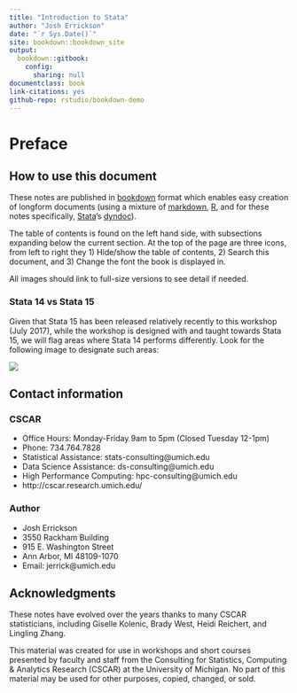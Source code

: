 ```yaml
---
title: "Introduction to Stata"
author: "Josh Errickson"
date: "`r Sys.Date()`"
site: bookdown::bookdown_site
output:
  bookdown::gitbook:
    config:
      sharing: null
documentclass: book
link-citations: yes
github-repo: rstudio/bookdown-demo
---
```


# Preface

## How to use this document

These notes are published in [bookdown](https://bookdown.org/) format
which enables easy creation of longform documents (using a mixture of
[markdown](https://daringfireball.net/projects/markdown/),
[R](https://www.r-project.org/), and for these notes specifically,
[Stata](http://www.stata.com/)'s
[dyndoc](http://www.stata.com/manuals/pdyndoc.pdf)).

The table of contents is found on the left hand side, with subsections expanding below the current section. At the top of the page are three icons, from left to right they 1) Hide/show the table of contents, 2) Search this document, and 3) Change the font the book is displayed in.

All images should link to full-size versions to see detail if needed.

### Stata 14 vs Stata 15

Given that Stata 15 has been released relatively recently to this workshop (July 2017), while the workshop is designed with and taught towards Stata
15, we will flag areas where Stata 14 performs differently. Look for the following image to designate such areas:

![](../images/s14v15.png)

## Contact information

### CSCAR

- Office Hours: Monday-Friday 9am to 5pm (Closed Tuesday 12-1pm)
- Phone: 734.764.7828
- Statistical Assistance: stats-consulting@umich.edu
- Data Science Assistance: ds-consulting@umich.edu
- High Performance Computing: hpc-consulting@umich.edu
- http://cscar.research.umich.edu/

### Author

- Josh Errickson
- 3550 Rackham Building
- 915 E. Washington Street
- Ann Arbor, MI 48109-1070
- Email: jerrick@umich.edu

## Acknowledgments

These notes have evolved over the years thanks to many CSCAR
statisticians, including Giselle Kolenic, Brady West, Heidi Reichert,
and Lingling Zhang.

This material was created for use in workshops and short courses
presented by faculty and staff from the Consulting for Statistics,
Computing \& Analytics Research (CSCAR) at the University of
Michigan. No part of this material may be used for other purposes,
copied, changed, or sold.
